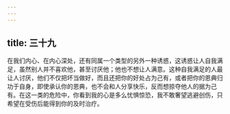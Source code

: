 ```yaml
---
---
---
```

title: 三十九
---

在我们内心、在内心深处，还有同属一个类型的另外一种诱惑，这诱惑让人自我满足，虽然别人并不喜欢他，甚至讨厌他；他也不想让人满意。这种自我满足的人最让人讨厌，他们不仅把坏当做好，而且还把你的好处占为己有，或者把你的恩典归功于自身，即使承认你的恩典，也不会和人分享快乐，反而想掠夺他人的据为己有。在这一类的危险中，你看到我的心是多么忧惧惊恐，我不敢奢望逃避创伤，只希望在受伤后能得到你的及时治疗。